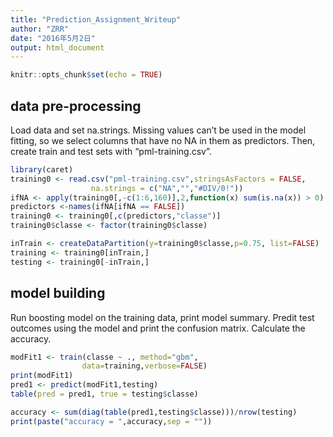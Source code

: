 ```yaml
---
title: "Prediction_Assignment_Writeup"
author: "ZRR"
date: "2016年5月2日"
output: html_document
---
```


```r
knitr::opts_chunk$set(echo = TRUE)
```

## data pre-processing

Load data and set na.strings. Missing  values can't be used in the model fitting, so we select columns that have no NA in them as predictors. Then, create train and test sets with "pml-training.csv".

```r
library(caret)
training0 <- read.csv("pml-training.csv",stringsAsFactors = FALSE,
                  na.strings = c("NA","","#DIV/0!"))
ifNA <- apply(training0[,-c(1:6,160)],2,function(x) sum(is.na(x)) > 0)
predictors <-names(ifNA[ifNA == FALSE])
training0 <- training0[,c(predictors,"classe")]
training0$classe <- factor(training0$classe)

inTrain <- createDataPartition(y=training0$classe,p=0.75, list=FALSE)
training <- training0[inTrain,]
testing <- training0[-inTrain,]
```

## model building

Run boosting model on the training data, print model summary. Predit test outcomes using the model and print the confusion matrix. Calculate the accuracy.

```r
modFit1 <- train(classe ~ ., method="gbm",
                data=training,verbose=FALSE)
print(modFit1)
pred1 <- predict(modFit1,testing)
table(pred = pred1, true = testing$classe)

accuracy <- sum(diag(table(pred1,testing$classe)))/nrow(testing)
print(paste("accuracy = ",accuracy,sep = ""))
```



